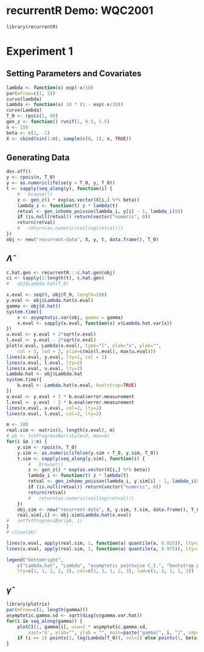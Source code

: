 # recurrentR Demo: WQC2001

```r
library(recurrentR)
```

# Experiment 1

## Setting Parameters and Covariates

```r
lambda <- function(x) exp(-x/10)
par(mfrow=c(1, 2))
curve(lambda)
Lambda <- function(x) 10 * (1 - exp(-x/10))
curve(Lambda)
T_0 <- rpois(1, 40)
gen_z <- function() runif(1, 0.5, 1.5)
n <- 150
beta <- c(1, -1)
X <- cbind(sin(1:n), sample(c(0, 1), n, TRUE))
```

## Generating Data

```r
dev.off()
y <- rpois(n, T_0)
y <- as.numeric(ifelse(y < T_0, y, T_0))
t <- sapply(seq_along(y), function(i) {
	# 	browser()
	z <- gen_z() * exp(as.vector(X[i,] %*% beta))
	lambda_i <- function(t) z * lambda(t)
	retval <- gen_inhomo_poisson(lambda_i, y[i] - 1, lambda_i(0))
	if (is.null(retval)) return(vector("numeric", 0))
	return(retval)
	# 	return(as.numeric(ceiling(retval)))
})
obj <- new("recurrent-data", X, y, t, data.frame(), T_0)
```

## $\hat{\Lambda}$

```r
c.hat.gen <- recurrentR:::c.hat.gen(obj)
ci <- sapply(1:length(t), c.hat.gen)
# 	obj$Lambda.hat(T_0)

x.eval <- seq(0, obj@T_0, length=100)
y.eval <- obj$Lambda.hat(x.eval)
gamma <- obj$U.hat()
system.time({
	v <- asymptotic.var(obj, gamma = gamma)
	v.eval <- sapply(x.eval, function(x) v$Lambda.hat.var(x))
})
u.eval <- y.eval + 2*sqrt(v.eval)
l.eval <- y.eval - 2*sqrt(v.eval)
plot(x.eval, Lambda(x.eval), type="l", xlab="x", ylab="", 
	col = 3, lwd = 2, ylim=c(min(l.eval), max(u.eval)))
lines(x.eval, y.eval, lty=1, col = 1)
lines(x.eval, l.eval, lty=2)
lines(x.eval, u.eval, lty=2)
Lambda.hat <- obj$Lambda.hat
system.time({
	b.eval <- Lambda.hat(x.eval, bootstrap=TRUE)
})
u.eval <- y.eval + 2 * b.eval$error.measurement
l.eval <- y.eval - 2 * b.eval$error.measurement
lines(x.eval, u.eval, col=2, lty=2)
lines(x.eval, l.eval, col=2, lty=2)

m <- 100
real.sim <- matrix(0, length(x.eval), m)
# pb <- txtProgressBar(style=3, max=m)
for(i in 1:m) {
	y.sim <- rpois(n, T_0)
	y.sim <- as.numeric(ifelse(y.sim < T_0, y.sim, T_0))
	t.sim <- sapply(seq_along(y.sim), function(i) {
		# 	browser()
		z <- gen_z() * exp(as.vector(X[i,] %*% beta))
		lambda_i <- function(t) z * lambda(t)
		retval <- gen_inhomo_poisson(lambda_i, y.sim[i] - 1, lambda_i(0))
		if (is.null(retval)) return(vector("numeric", 0))
		return(retval)
		# 	return(as.numeric(ceiling(retval)))
	})
	obj.sim <- new("recurrent-data", X, y.sim, t.sim, data.frame(), T_0)
	real.sim[,i] <- obj.sim$Lambda.hat(x.eval)
# 	setTxtProgressBar(pb, i)
}
# close(pb)

lines(x.eval, apply(real.sim, 1, function(a) quantile(a, 0.025)), lty=2, col=3, lwd=2)
lines(x.eval, apply(real.sim, 1, function(a) quantile(a, 0.975)), lty=2, col=3, lwd=2)

legend("bottomright", 
	c("Lambda.hat", "Lambda", "asymptotic pointwise C.I.", "bootstrap pointwise C.I.", "parametric bootstrap pointwise C.I."), 
	lty=c(1, 1, 2, 2, 2), col=c(1, 3, 1, 2, 3), lwd=c(1, 2, 1, 1, 2))
```

## $\hat{\gamma}$

```r
library(plotrix)
par(mfrow=c(1, length(gamma)))
asymptotic.gamma.sd <- sqrt(diag(v$gamma.var.hat))
for(i in seq_along(gamma)) {
	plotCI(1, gamma[i], uiw=2 * asymptotic.gamma.sd, 
		xaxt='n', xlab="", ylab = "", main=paste("gamma[", i, "]", sep=""))
	if (i == 1) points(1, log(Lambda(T_0)), col=2) else points(1, beta[i-1], col=2)
}
```
